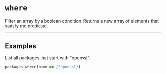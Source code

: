 # `where`

Filter an array by a boolean condition. Returns a new array of elements that satisfy the predicate.

---

## Examples

List all packages that start with "openssl":

```coffee
packages.where(name == /^openssl/)
```
